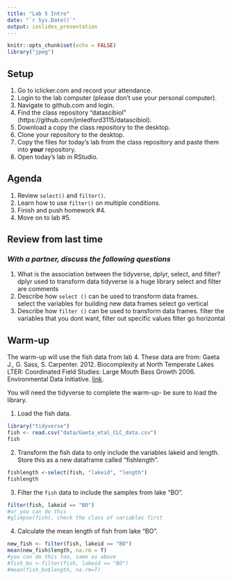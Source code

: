 ```yaml
---
title: "Lab 5 Intro"
date: "`r Sys.Date()`"
output: ioslides_presentation
---
```


```r
knitr::opts_chunk$set(echo = FALSE)
library("jpeg")
```

## Setup
1. Go to iclicker.com and record your attendance.
2. Login to the lab computer (please don't use your personal computer).  
3. Navigate to github.com and login.  
4. Find the class repository "datascibiol" (https://github.com/jmledford3115/datascibiol).  
5. Download a copy the class repository to the desktop.  
6. Clone your repository to the desktop.  
7. Copy the files for today's lab from the class repository and paste them into **your** repository.  
8. Open today's lab in RStudio.  

## Agenda
1. Review `select()` and `filter()`.  
2. Learn how to use `filter()` on multiple conditions.  
3. Finish and push homework #4.  
4. Move on to lab #5.  

## Review from last time
### *With a partner, discuss the following questions*
1. What is the association between the tidyverse, dplyr, select, and filter?  
dplyr used to transform data
tidyverse is a huge library
select and filter are comments
2. Describe how `select ()` can be used to transform data frames.  
select the variables for building new data frames
select go vertical
3. Describe how `filter ()` can be used to transform data frames. 
filter the variables that you dont want, filter out specific values
filter go horizontal

## Warm-up
The warm-up will use the fish data from lab 4. These data are from: Gaeta J., G. Sass, S. Carpenter. 2012. Biocomplexity at North Temperate Lakes LTER: Coordinated Field Studies: Large Mouth Bass Growth 2006. Environmental Data Initiative.  [link](https://portal.edirepository.org/nis/mapbrowse?scope=knb-lter-ntl&identifier=267). 

You will need the tidyverse to complete the warm-up- be sure to load the library.  

1. Load the fish data. 


```r
library("tidyverse")
fish <- read.csv("data/Gaeta_etal_CLC_data.csv")
fish
```


2. Transform the fish data to only include the variables lakeid and length.  Store this as a new dataframe called "fishlength".   
```r
fishlength <-select(fish, "lakeid", "length")
fishlength
```


3. Filter the `fish` data to include the samples from lake "BO".  
```r
filter(fish, lakeid == "BO")
#or you can do this
#glimpse(fish), check the class of variables first
```

4. Calculate the mean length of fish from lake "BO".  
```r
new_fish <- filter(fish, lakeid == "BO")
mean(new_fish$length, na.rm = T)
#you can do this too, same as above
#fish_bo <-filter(fish, lakeid == "BO")
#mean(fish_bo$length, na.rm=T)
```

